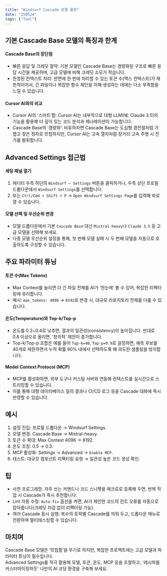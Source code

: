 ```yaml
---
title: "Windsurf Cascade 모델 활용"
date: "250524"
tags: ["Tool"]
---
```


## 기본 Cascade Base 모델의 특징과 한계

#### Cascade Base의 장단점

- 빠른 응답 및 크레딧 절약: 기본 모델인 Cascade Base는 경량화된 구조로 빠른 응답 시간을 제공하며, 고급 모델에 비해 크레딧 소모가 적습니다.
- 한정된 컨텍스트 처리: 반면에 한 번에 처리할 수 있는 토큰 수(맥스 컨텍스트)가 제한적이어서, 긴 파일이나 복잡한 함수 체인을 이해·생성하는 데에는 다소 부족함을 느낄 수 있습니다.

#### Cursor AI와의 비교

- Cursor AI의 ‘스마트’함: Cursor AI는 내부적으로 대형 LLM(예: Claude 3.5)의 기능을 활용해 더 깊이 있는 코드 분석과 제너레이션이 가능합니다.
- Cascade Base의 ‘경량화’: 비유하자면 Cascade Base는 도심형 경전철처럼 가볍고 잦은 정차로 민첩하지만, Cursor AI는 고속 열차처럼 장거리·고속 주행 시 진가를 발휘합니다.

## Advanced Settings 접근법

#### 세팅 패널 열기

1. 에디터 우측 하단의 `Windsurf – Settings` 버튼을 클릭하거나, 우측 상단 프로필 드롭다운에서 `Windsurf Settings`를 선택합니다.
2. 또는 `Ctrl/Cmd + Shift + P` → `Open Windsurf Settings Page`를 입력해 바로 열 수 있습니다.

#### 모델 선택 및 우선순위 변경

- 모델 드롭다운에서 기본 `Cascade Base` 대신 `Mistral-heavy`나 `Claude 3.5` 등 고급 모델을 선택해 보세요.
- 다중 모델 우선순위 설정을 통해, 첫 번째 모델 실패 시 두 번째 모델을 자동으로 호출하도록 구성할 수 있습니다.

## 주요 파라미터 튜닝

#### 토큰 수(Max Tokens)

- Max Context를 늘리면 더 긴 파일 전체를 AI가 ‘한눈에’ 볼 수 있어, 복잡한 리팩터링에 유리합니다.
- 예시: `max_tokens: 4096` → `8192`로 변경 시, 대규모 리포지토리 전체를 다룰 수 있습니다.

#### 온도(Temperature)와 Top-k/Top-p

- 온도를 0.2~0.4로 낮추면, 결과의 일관성(consistency)이 높아집니다. 반대로 0.8 이상으로 올리면, ‘창의적’ 제안이 증가합니다.
- Top-k/Top-p 조합은 예를 들어 `Top-k=40`, `Top-p=0.9`로 설정하면, 예측 후보를 40개로 제한하면서 누적 확률 90% 내에서 선택하도록 해 과도한 샘플링을 방지합니다.

#### Model Context Protocol (MCP)

- MCP를 활성화하면, 외부 도구나 커스텀 서버와 연동해 컨텍스트를 실시간으로 스트리밍할 수 있습니다.
- 이를 통해 대형 데이터베이스 질의 결과나 CI/CD 로그 등을 Cascade 대화에 즉시 반영할 수 있습니다.

## 예시

1. 설정 진입: 프로필 드롭다운 → Windsurf Settings.
2. 모델 변경: Cascade Base → Mistral-heavy.
3. 토큰 수 확대: Max Context 4096 → 8192.
4. 온도 조정: 0.5 → 0.3.
5. MCP 활성화: Settings → Advanced → `Enable MCP`.
6. 테스트: 대규모 컴포넌트 리팩터링 요청 → 일관성 높은 코드 생성 확인.

## 팁

- 사전 프로그래밍: 자주 쓰는 커맨드나 코드 스니펫을 매크로로 등록해 두면, 반복 작업 시 Cascade가 즉시 추천합니다.
- Lint 자동 수정: `Auto-fix` 옵션을 켜면, AI가 제안한 코드의 린트 오류를 자동으로 잡아줍니다(크레딧 차감 없이 리팩터링 가능).
- 여러 Cascade 동시 실행: 복수의 토픽별 Cascade를 띄워 두고, 드롭다운 메뉴로 전환하며 멀티태스킹할 수 있습니다.

## 마치며

Cascade Base 모델은 ‘민첩함’을 무기로 하지만, 복잡한 프로젝트에는 고급 모델과 파라미터 튜닝이 필수입니다.  
Advanced Settings를 적극 활용해 모델, 토큰, 온도, MCP 등을 조절하고, '레시피를 커스터마이징하듯' 나만의 AI 코딩 환경을 구축해 보세요.
